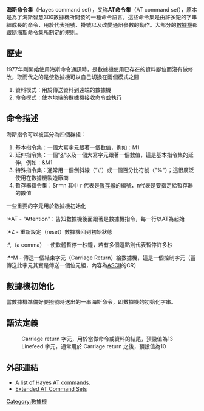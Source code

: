 {{noteTA|G1=IT}}
{{expand language|en}}

'''海斯命令集'''（Hayes command set），又称'''AT命令集'''（AT command set），原本是為了海斯智慧300數據機所開發的一種命令語言。這些命令集是由許多短的字串組成長的命令，用於代表撥號、掛號以及改變通訊參數的動作。大部分的[[數據機|數據機]]都跟隨海斯命令集所制定的規則。

== 歷史 ==

1977年剛開始使用海斯命令通訊時，是數據機使用已存在的資料腳位而沒有做修改，取而代之的是使數據機可以自己切換在兩個模式之間

#資料模式：用於傳送資料到遠端的數據機
#命令模式：使本地端的數據機接收命令並執行

== 命令描述 ==

海斯指令可以被區分為四個群組：

#基本指令集：一個大寫字元跟著一個數值，例如：M1
#延伸指令集：一個"[[&|&]]"以及一個大寫字元跟著一個數值，這是基本指令集的延伸，例如：&M1
#特殊指令集：通常用一個倒斜線（"\"）或一個百分比符號（"%"）；這很廣泛使用在數據機製造廠商
#暫存器指令集：Sr＝n 其中 r 代表是[[暫存器|暫存器]]的編號，n代表是要指定給暫存器的數值

一些重要的字元用於數據機初始化
:*AT - "Attention"：告知數據機後面跟著是數據機指令，每一行以AT為起始
:*Z  - 重新設定（reset）數據機回到初始狀態
:*,（a comma） - 使軟體暫停一秒鐘，若有多個逗點則代表暫停許多秒
:*^M - 傳送一個結束字元（Carriage Return）給數據機，這是一個控制字元（當傳送此字元其實是傳送一個位元組，內容為[[ASCII|ASCII]]的CR）

== 數據機初始化 ==

當數據機準備好要撥號時送出的一串海斯命令，即數據機的初始化字串。

== 語法定義 ==

:<CR> Carriage return 字元，用於當做命令或資料的結尾，預設值為13
:<LF> Linefeed 字元，通常用於 Carriage return 之後，預設值為10

== 外部連結 ==
* [http://home.intekom.com/option/hayesat.htm A list of Hayes AT commands.] {{Wayback|url=http://home.intekom.com/option/hayesat.htm |date=20080710094627 }}
* [http://www.modem.com/general/extendat.html Extended AT Command Sets] {{Wayback|url=http://www.modem.com/general/extendat.html |date=20070929024740 }}

[[Category:數據機|Category:數據機]]